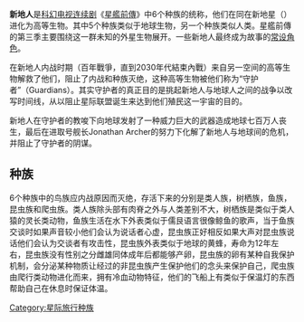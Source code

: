 
{{unreferenced|time=2014-05-11T19:23:38+00:00}}
{{Startreknations}}
'''新地人'''是[[科幻|科幻]][[电视连续剧|电视连续剧]]《[[星艦前傳|星艦前傳]]》中6个种族的统称，他们在同在新地星（{{lang-en|planet Xindus}}）进化为高等生物。其中5个种族类似于地球生物，另一个种族类似人类。星艦前傳的第三季主要围绕这一群未知的外星生物展开。一些新地人最终成为故事的[[常设角色|常设角色]]。

在新地人内战时期（百年戰爭，直到2030年代結束內戰）来自另一空间的高等生物解救了他们，阻止了内战和种族灭绝，这种高等生物被他们称为“守护者”（Guardians）。其实守护者的真正目的是挑起新地人与地球人之间的战争以改写时间线，从以阻止星际联盟诞生来达到他们殖民这一宇宙的目的。

新地人在守护者的教唆下向地球发射了一种威力巨大的武器造成地球七百万人丧生，最后在进取号舰长Jonathan Archer的努力下化解了新地人与地球间的危机，并阻止了守护者的阴谋。

==种族==
6个种族中的鸟族应内战原因而灭绝，存活下来的分别是类人族，树栖族，鱼族，昆虫族和爬虫族。类人族除头部有肉脊之外与人类差别不大，树栖族是类似于类人猿的灵长类动物，鱼族生活在水下外表类似于儒艮语言很像鲸鱼的歌声，当于鱼族交谈时如果声音较小他们会认为说话者心虚，昆虫族正好相反如果大声对昆虫族说话他们会认为交谈者有攻击性，昆虫族外表类似于地球的黄蜂，寿命为12年左右，昆虫族没有性别之分雌雄同体成年后都能够产卵，昆虫族的卵有某种自我保护机制，会分泌某种物质让经过的非昆虫族产生保护他们的念头来保护自己，爬虫族由爬行类动物进化而来，拥有冷血动物特征，他们的飞船上有类似于保温灯的东西帮助自己在休息时保证体温。

{{科幻小作品}}

{{星际旅行}}

{{DEFAULTSORT:Borg}}

[[Category:星际旅行种族|Category:星际旅行种族]]